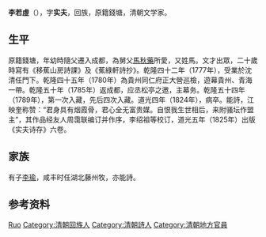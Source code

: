 {{Otheruses|other=名为李若虚的其他人物|李若虚}}
{{Otheruses|other=名为李实夫的其他人物|李实夫}}

'''李若虛'''（{{Bd|？||1824年}}），字'''实夫'''，回族，原籍錢塘，清朝文学家。

== 生平 ==
原籍錢塘，年幼時隨父遷入成都，為舅父[[馬秋藥|馬秋藥]]所愛，又姓馬。文才出眾，二十歲時寫有《移蕉山房詩課》及《蕉綠軒詩抄》。乾隆四十二年（1777年），受業於沈清任門下。乾隆四十五年（1780年）為貴州同仁府正大營巡檢，遊幕貴州、青海一帶。乾隆五十年（1785年）返成都，应丞松亭之邀，主幕务。乾隆五十四年（1789年），第一次入藏，先后四次入藏。道光四年（1824年），病卒。能詩，江映奎称赞：“君身具有烟霞骨，君心全无富贵媒。自恨我生世相后，来附骚坛作盟主”，其作品经友人周霭联编订并作序，李绍祖等校订，道光五年（1825年）出版《实夫诗存》六卷。

== 家族 ==
有子[[李瑜|李瑜]]，咸丰时任湖北藤州牧，亦能詩。

== 参考资料 ==
{{reflist}}

{{Authority control}}

{{DEFAULTSORT:Li李}}
[[Category:李姓|Ruo]]
[[Category:清朝回族人|Category:清朝回族人]]
[[Category:清朝詩人|Category:清朝詩人]]
[[Category:清朝地方官員|Category:清朝地方官員]]